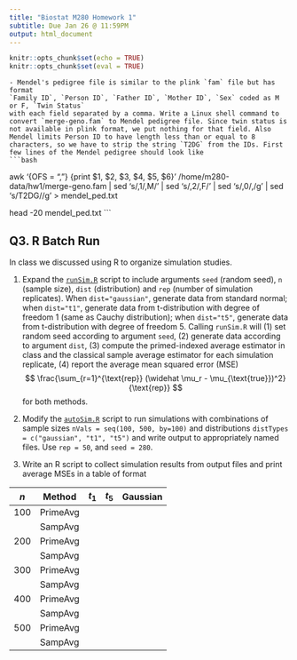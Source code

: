 ```yaml
---
title: "Biostat M280 Homework 1"
subtitle: Due Jan 26 @ 11:59PM
output: html_document
---
```


```r
knitr::opts_chunk$set(echo = TRUE)
knitr::opts_chunk$set(eval = TRUE)
```

<!-- ## Q1. Git/GitHub -->

<!-- **No handwritten homework reports are accepted for this course.** We work with Git and GitHub. Efficient and abundant use of Git, e.g., frequent and well-documented commits, is an important criterion for grading your homework. -->

<!-- 1. Apply for the [Student Developer Pack](https://education.github.com/pack) at GitHub using your UCLA email. -->

<!--   Yes I did. My GitHub handle is @bryanlin24 -->

<!-- 2. Create a **private** repository `biostat-m280-2018-winter` and add `Hua-Zhou` and `juhkim111` as your collaborators with write permission. -->

<!--   Yes I did -->

<!-- 3. Top directories of the repository should be `hw1`, `hw2`, ... Maintain two branches `master` and `develop`. The `develop` branch will be your main playground, the place where you develop solution (code) to homework problems and write up report. The `master` branch will be your presentation area. Submit your homework files (R markdown file `Rmd`, `html` file converted from R markdown, all code and data sets to reproduce results) in `master` branch. -->

<!--   Yes I did -->

<!-- 4. After each homework due date, teaching assistant and instructor will check out your master branch for grading. Tag each of your homework submissions with tag names `hw1`, `hw2`, ... Tagging time will be used as your submission time. That means if you tag your `hw1` submission after deadline, penalty points will be deducted for late submission. -->

<!-- ## Q2. Linux Shell Commands -->

<!-- The `35.227.165.60:/home/m280-data/hw1` folder contains a typical genetic data set in plink format. If interested, you can read plink documentation at <http://zzz.bwh.harvard.edu/plink/>. But it's definitely not necessary for this homework. -->

<!-- - `merge-geno.bim` contains information of each genetic marker (SNP). Each line is a SNP and has 6 fields:   -->
<!-- `Chromosome`, `SNP ID`, `Genetic Distance (morgan)`, `Base Pair Position (bp)`, `Allele 1`, `Allele 2`. -->
<!--     ```{bash} -->
<!--     head /home/m280-data/hw1/merge-geno.bim -->
<!--     ``` -->

<!-- - `merge-geno.fam` contains individual information. Each line is one individual and has 6 fields:   -->
<!-- `Family ID`, `Person ID`, `Father ID`, `Mother ID`, `Sex` coded as 1 (male) or 2 (female), `Affection Status`   -->
<!-- `Father ID = 0` means that person's father is not in this data set. Similarly `Mother ID` = 0 means that person's mother is not in this data set. -->
<!--     ```{bash} -->
<!--     head -20 /home/m280-data/hw1/merge-geno.fam -->
<!--     ``` -->

<!-- - `merge-geno.bed` contains genotypes of each individual in binary format. We don't need this file for this homework. -->

<!-- Please, do **not** put these data files into Git; they are huge. You even don't need to copy them into your directory. Just read from the data folder `/home/m280-data/hw1` directly. -->

<!-- Use Linux shell commands to answer following questions.  -->

<!-- 1. How many persons are in the data set (statisticians call this `n`)? How many SNPs are in the data set (statisticians call this `p`)? -->

<!-- ```{bash} -->
<!-- wc -l /home/m280-data/hw1/merge-geno.fam -->
<!-- ``` -->
<!-- *There are 959 people in this data set* -->

<!-- ```{bash} -->
<!-- wc -l /home/m280-data/hw1/merge-geno.bim -->
<!-- ``` -->
<!-- *There are 8,348,674 SNPs in this data set*     -->





<!-- 2. Which chromosomes does this data set contain?  -->

<!-- ```{bash} -->
<!-- awk '!a[$1]++' /home/m280-data/hw1/merge-geno.bim | awk '{print $1}' -->
<!-- ``` -->
<!-- *This data set contains 11 choromosomes (1,3,5,7,9,11,13,15,17,19,21)* -->


<!-- 2. How many SNPs are in each chromosome?   -->


<!-- Chromosome 1 -->
<!-- ```{bash} -->
<!-- awk '{if ($1 == 1) print}' /home/m280-data/hw1/merge-geno.bim | wc -l -->
<!-- ```` -->
<!-- *Chromosome 1 has 1,309,299 SNPs* -->

<!-- Chromosome 3 -->
<!-- ```{bash} -->
<!-- awk '{if ($1 == 3) print}' /home/m280-data/hw1/merge-geno.bim | wc -l -->
<!-- ``` -->
<!-- *Chromosome 3 has 1,215,399 SNPs* -->

<!-- Chromosome 5 -->
<!-- ```{bash} -->
<!-- awk '{if ($1 == 5) print}' /home/m280-data/hw1/merge-geno.bim | wc -l -->
<!-- ``` -->
<!-- *Chromosome 5 has 1,090,185 SNPs* -->

<!-- Chromosome 7 -->

<!-- ```{bash} -->
<!-- awk '{if ($1 == 7) print}' /home/m280-data/hw1/merge-geno.bim | wc -l -->
<!-- ``` -->
<!-- *Chromosome 7 has 980,944 SNPs* -->

<!-- Chromosome 9 -->
<!-- ```{bash} -->
<!-- awk '{if ($1 == 9) print}' /home/m280-data/hw1/merge-geno.bim | wc -l -->
<!-- ``` -->
<!-- *Chromosome 9 has 732,013 SNPs* -->

<!-- Chromosome 11 -->
<!-- ```{bash} -->
<!-- awk '{if ($1 == 11) print}' /home/m280-data/hw1/merge-geno.bim | wc -l -->
<!-- ``` -->
<!-- *Chromosome 11 has 815,860 SNPs* -->

<!-- Chromosome 13 -->
<!-- ```{bash} -->
<!-- awk '{if ($1 == 13) print}' /home/m280-data/hw1/merge-geno.bim | wc -l -->
<!-- ``` -->
<!-- *Chromosome 13 has 602,809 SNPs* -->

<!-- Chromosome 15 -->
<!-- ```{bash} -->
<!-- awk '{if ($1 == 15) print}' /home/m280-data/hw1/merge-geno.bim | wc -l -->
<!-- ``` -->
<!-- *Chromosome 15 has 491,208 SNPs* -->

<!-- Chromosome 17 -->

<!-- ```{bash} -->
<!-- awk '{if ($1 == 17) print}' /home/m280-data/hw1/merge-geno.bim | wc -l -->
<!-- ``` -->
<!-- *Chromosome 17 has 477,990 SNPs* -->

<!-- Chromosome 19 -->
<!-- ```{bash} -->
<!-- awk '{if ($1 == 19) print}' /home/m280-data/hw1/merge-geno.bim | wc -l -->
<!-- ``` -->
<!-- *Chromosome 19 has 393,615 SNPs* -->

<!-- Chromosome 21 -->

<!-- ```{bash} -->
<!-- awk '{if ($1 == 21) print}' /home/m280-data/hw1/merge-geno.bim | wc -l -->
<!-- ``` -->
<!-- *Chromosome 21 has 239,352 SNPs* -->


<!-- 3. MAP4 (microtubule-associated protein 4) is a gene on chromosome 3 spanning positions 47,892,180 bp -- 48,130,769 bp. How many SNPs are located within MAP4 gene? -->
<!-- ```{bash} -->
<!-- awk '{if ($1 == 3 && $4 >= 47892180 && $4 <= 48130769) print}' /home/m280-data/hw1/merge-geno.bim | wc -l -->
<!-- ``` -->
<!-- *There are 894 SNPs located within the MAP4 gene*     -->


<!-- 4. Statistical geneticists often have to reformat a data set to feed into various analysis programs. For example, to use the Mendel software <http://www.genetics.ucla.edu/software/mendel>, we have to reformat the data set to be read by Mendel. -->

<!--       - Mendel's SNP definition file is similar to the plink `bim` file but has format -->
<!--       `SNP ID`, `Chromosome`, `Base Pair Position` -->
<!--       with each field separated by a comma. Write a Linux shell command to convert `merge-geno.bim` to Mendel SNP definition file. The first few lines of the Mendel SNP definition file should look like -->

<!-- ```{bash, echo=FALSE, eval=TRUE} -->
<!-- echo "2.40 = FILE FORMAT VERSION NUMBER." > mendel_snpdef.txt -->
<!-- echo "8348674 = NUMBER OF SNPS LISTED HERE" >> mendel_snpdef.txt -->
<!-- awk '{OFS = ","} {print $2, $1, $4}' /home/m280-data/hw1/merge-geno.bim >> mendel_snpdef.txt -->

<!-- head mendel_snpdef.txt -->
<!-- ``` -->
    
    - Mendel's pedigree file is similar to the plink `fam` file but has format  
    `Family ID`, `Person ID`, `Father ID`, `Mother ID`, `Sex` coded as M or F, `Twin Status`  
    with each field separated by a comma. Write a Linux shell command to convert `merge-geno.fam` to Mendel pedigree file. Since twin status is not available in plink format, we put nothing for that field. Also Mendel limits Person ID to have length less than or equal to 8 characters, so we have to strip the string `T2DG` from the IDs. First few lines of the Mendel pedigree should look like
    ```bash


awk '{OFS = ","} {print $1, $2, $3, $4, $5, $6}'  /home/m280-data/hw1/merge-geno.fam | sed 's/,1/,M/' | sed 's/,2/,F/' | sed 's/,0/,/g' | sed 's/T2DG//g'  > mendel_ped.txt

head -20 mendel_ped.txt
    ```

## Q3. R Batch Run

In class we discussed using R to organize simulation studies. 

1. Expand the [`runSim.R`](http://hua-zhou.github.io/teaching/biostatm280-2018winter/slides/02-linux/runSim.R) script to include arguments `seed` (random seed), `n` (sample size), `dist` (distribution) and `rep` (number of simulation replicates). When `dist="gaussian"`, generate data from standard normal; when `dist="t1"`, generate data from t-distribution with degree of freedom 1 (same as Cauchy distribution); when `dist="t5"`, generate data from t-distribution with degree of freedom 5. Calling `runSim.R` will (1) set random seed according to argument `seed`, (2) generate data according to argument `dist`, (3) compute the primed-indexed average estimator in class and the classical sample average estimator for each simulation replicate, (4) report the average mean squared error (MSE)
$$
  \frac{\sum_{r=1}^{\text{rep}} (\widehat \mu_r - \mu_{\text{true}})^2}{\text{rep}}
$$
for both methods.

2. Modify the [`autoSim.R`](http://hua-zhou.github.io/teaching/biostatm280-2018winter/slides/02-linux/autoSim.R) script to run simulations with combinations of sample sizes `nVals = seq(100, 500, by=100)` and distributions `distTypes = c("gaussian", "t1", "t5")` and write output to appropriately named files. Use `rep = 50`, and `seed = 280`. 

3. Write an R script to collect simulation results from output files and print average MSEs in a table of format

| $n$ | Method   | $t_1$ | $t_5$ | Gaussian |
|-----|----------|-------|-------|----------|
| 100 | PrimeAvg |       |       |          |
|     | SampAvg  |       |       |          |
| 200 | PrimeAvg |       |       |          |
|     | SampAvg  |       |       |          |
| 300 | PrimeAvg |       |       |          |
|     | SampAvg  |       |       |          |
| 400 | PrimeAvg |       |       |          |
|     | SampAvg  |       |       |          |
| 500 | PrimeAvg |       |       |          |
|     | SampAvg  |       |       |          |

